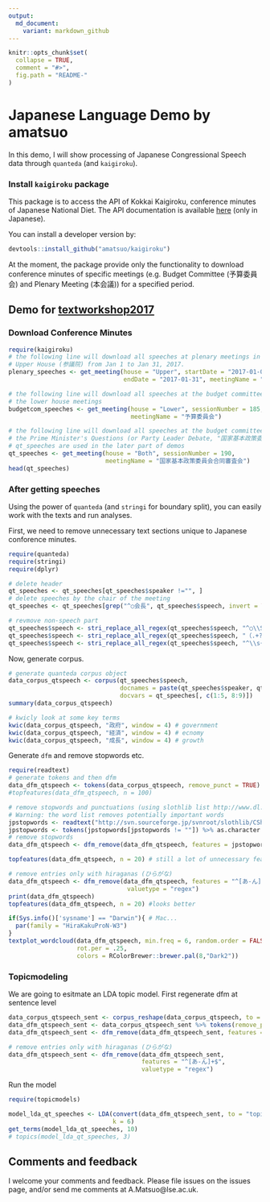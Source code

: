 ```yaml
---
output:
  md_document:
    variant: markdown_github
---
```


```r
knitr::opts_chunk$set(
  collapse = TRUE,
  comment = "#>",
  fig.path = "README-"
)
```

# Japanese Language Demo by amatsuo

In this demo, I will show processing of Japanese Congressional Speech data through `quanteda` (and `kaigiroku`).

### Install `kaigiroku` package

This package is to access the API of Kokkai Kaigiroku, conference minutes of Japanese National Diet. The API documentation is available [here](http://kokkai.ndl.go.jp/api.html) (only in Japanese).

You can install a developer version by:

```r
devtools::install_github("amatsuo/kaigiroku")
```

At the moment, the package provide only the functionality to download conference minutes of specific meetings (e.g. Budget Committee (予算委員会) and Plenary Meeting (本会議)) for a specified period. 


## Demo for [textworkshop2017](https://github.com/ropensci/textworkshop17)


### Download Conference Minutes

```r
require(kaigiroku)
# the following line will download all speeches at plenary meetings in the 
# Upper House (参議院) from Jan 1 to Jan 31, 2017. 
plenary_speeches <- get_meeting(house = "Upper", startDate = "2017-01-01", 
                                endDate = "2017-01-31", meetingName = "本会議")

# the following line will download all speeches at the budget committee meetings in 
# the lower house meetings
budgetcom_speeches <- get_meeting(house = "Lower", sessionNumber = 185, 
                                  meetingName = "予算委員会")

# the following line will download all speeches at the budget committee meetings in 
# the Prime Minister's Questions (or Party Leader Debate, "国家基本政策委員会合同審査会")
# qt_speeches are used in the later part of demos
qt_speeches <- get_meeting(house = "Both", sessionNumber = 190, 
                           meetingName = "国家基本政策委員会合同審査会")
head(qt_speeches)

```

### After getting speeches

Using the power of `quanteda` (and `stringi` for boundary split), you can easily work with the texts and run analyses. 

First, we need to remove unnecessary text sections unique to Japanese conforence minutes.

```r
require(quanteda)
require(stringi)
require(dplyr)

# delete header
qt_speeches <- qt_speeches[qt_speeches$speaker !="", ]
# delete speeches by the chair of the meeting
qt_speeches <- qt_speeches[grep("^○会長", qt_speeches$speech, invert = TRUE), ]

# revmove non-speech part
qt_speeches$speech <- stri_replace_all_regex(qt_speeches$speech, "^○\\S+\\s+", "")
qt_speeches$speech <- stri_replace_all_regex(qt_speeches$speech, "（.+?）|〔.+?〕", "")
qt_speeches$speech <- stri_replace_all_regex(qt_speeches$speech, "^\\s{2,}.+\n", "")
```


Now, generate corpus.
```r
# generate quanteda corpus object
data_corpus_qtspeech <- corpus(qt_speeches$speech, 
                               docnames = paste(qt_speeches$speaker, qt_speeches$speechOrder),
                               docvars = qt_speeches[, c(1:5, 8:9)])
summary(data_corpus_qtspeech)

# kwicly look at some key terms
kwic(data_corpus_qtspeech, "政府", window = 4) # government 
kwic(data_corpus_qtspeech, "経済", window = 4) # ecnomy
kwic(data_corpus_qtspeech, "成長", window = 4) # growth
```

Generate `dfm` and remove stopwords etc.
```r
require(readtext)
# generate tokens and then dfm 
data_dfm_qtspeech <- tokens(data_corpus_qtspeech, remove_punct = TRUE) %>% dfm()
#topfeatures(data_dfm_qtspeech, n = 100)

# remove stopwords and punctuations (using slothlib list http://www.dl.kuis.kyoto-u.ac.jp/slothlib/)
# Warning: the word list removes potentially important words
jpstopwords <- readtext("http://svn.sourceforge.jp/svnroot/slothlib/CSharp/Version1/SlothLib/NLP/Filter/StopWord/word/Japanese.txt")
jpstopwords <- tokens(jpstopwords[jpstopwords != ""]) %>% as.character
# remove stopwords
data_dfm_qtspeech <- dfm_remove(data_dfm_qtspeech, features = jpstopwords)

topfeatures(data_dfm_qtspeech, n = 20) # still a lot of unnecessary features

# remove entries only with hiraganas (ひらがな)
data_dfm_qtspeech <- dfm_remove(data_dfm_qtspeech, features = "^[あ-ん]+$",
                                 valuetype = "regex")
print(data_dfm_qtspeech)
topfeatures(data_dfm_qtspeech, n = 20) #looks better

if(Sys.info()['sysname'] == "Darwin"){ # Mac...
  par(family = "HiraKakuProN-W3")
}
textplot_wordcloud(data_dfm_qtspeech, min.freq = 6, random.order = FALSE,
                   rot.per = .25, 
                   colors = RColorBrewer::brewer.pal(8,"Dark2"))

```

### Topicmodeling

We are going to esitmate an LDA topic model. First regenerate dfm at sentence level
```r
data_corpus_qtspeech_sent <- corpus_reshape(data_corpus_qtspeech, to = "sentences")
data_dfm_qtspeech_sent <- data_corpus_qtspeech_sent %>% tokens(remove_punct = TRUE) %>% dfm
data_dfm_qtspeech_sent <- dfm_remove(data_dfm_qtspeech_sent, features = jpstopwords)

# remove entries only with hiraganas (ひらがな)
data_dfm_qtspeech_sent <- dfm_remove(data_dfm_qtspeech_sent, 
                                     features = "^[あ-ん]+$",
                                     valuetype = "regex")
```

Run the model
```r
require(topicmodels)

model_lda_qt_speeches <- LDA(convert(data_dfm_qtspeech_sent, to = "topicmodels"), 
                             k = 6)
get_terms(model_lda_qt_speeches, 10)
# topics(model_lda_qt_speeches, 3)

```


## Comments and feedback

I welcome your comments and feedback.  Please file issues on the issues page, and/or send me comments at A.Matsuo@lse.ac.uk.
